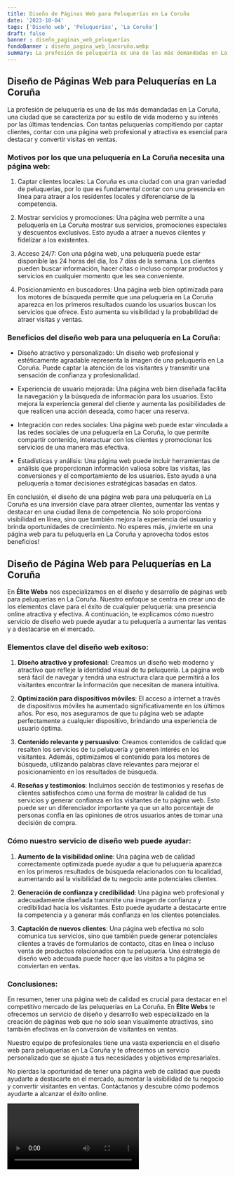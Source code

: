 ```yaml
---
title: Diseño de Páginas Web para Peluquerías en La Coruña
date: '2023-10-04'
tags: ['Diseño web', 'Peluquerías', 'La Coruña']
draft: false
banner : diseño_paginas_web_peluquerías
fondoBanner : diseño_pagina_web_lacoruña.webp
summary: La profesión de peluquería es una de las más demandadas en La Coruña, una ciudad que se caracteriza por su estilo de vida moderno y su interés por las últimas tendencias. Con tantas peluquerías compitiendo por captar clientes, contar con una página web profesional y atractiva es esencial para destacar y convertir visitas en ventas.
---
```


## Diseño de Páginas Web para Peluquerías en La Coruña

La profesión de peluquería es una de las más demandadas en La Coruña, una ciudad que se caracteriza por su estilo de vida moderno y su interés por las últimas tendencias. Con tantas peluquerías compitiendo por captar clientes, contar con una página web profesional y atractiva es esencial para destacar y convertir visitas en ventas.

### Motivos por los que una peluquería en La Coruña necesita una página web:

1. Captar clientes locales: La Coruña es una ciudad con una gran variedad de peluquerías, por lo que es fundamental contar con una presencia en línea para atraer a los residentes locales y diferenciarse de la competencia.

2. Mostrar servicios y promociones: Una página web permite a una peluquería en La Coruña mostrar sus servicios, promociones especiales y descuentos exclusivos. Esto ayuda a atraer a nuevos clientes y fidelizar a los existentes.

3. Acceso 24/7: Con una página web, una peluquería puede estar disponible las 24 horas del día, los 7 días de la semana. Los clientes pueden buscar información, hacer citas o incluso comprar productos y servicios en cualquier momento que les sea conveniente.

4. Posicionamiento en buscadores: Una página web bien optimizada para los motores de búsqueda permite que una peluquería en La Coruña aparezca en los primeros resultados cuando los usuarios buscan los servicios que ofrece. Esto aumenta su visibilidad y la probabilidad de atraer visitas y ventas.

### Beneficios del diseño web para una peluquería en La Coruña:

- Diseño atractivo y personalizado: Un diseño web profesional y estéticamente agradable representa la imagen de una peluquería en La Coruña. Puede captar la atención de los visitantes y transmitir una sensación de confianza y profesionalidad.

- Experiencia de usuario mejorada: Una página web bien diseñada facilita la navegación y la búsqueda de información para los usuarios. Esto mejora la experiencia general del cliente y aumenta las posibilidades de que realicen una acción deseada, como hacer una reserva.

- Integración con redes sociales: Una página web puede estar vinculada a las redes sociales de una peluquería en La Coruña, lo que permite compartir contenido, interactuar con los clientes y promocionar los servicios de una manera más efectiva.

- Estadísticas y análisis: Una página web puede incluir herramientas de análisis que proporcionan información valiosa sobre las visitas, las conversiones y el comportamiento de los usuarios. Esto ayuda a una peluquería a tomar decisiones estratégicas basadas en datos.

En conclusión, el diseño de una página web para una peluquería en La Coruña es una inversión clave para atraer clientes, aumentar las ventas y destacar en una ciudad llena de competencia. No solo proporciona visibilidad en línea, sino que también mejora la experiencia del usuario y brinda oportunidades de crecimiento. No esperes más, ¡invierte en una página web para tu peluquería en La Coruña y aprovecha todos estos beneficios!

<GifSeo />

<Cta />

## Diseño de Página Web para Peluquerías en La Coruña

En **Élite Webs** nos especializamos en el diseño y desarrollo de páginas web para peluquerías en La Coruña. Nuestro enfoque se centra en crear uno de los elementos clave para el éxito de cualquier peluquería: una presencia online atractiva y efectiva. A continuación, te explicamos cómo nuestro servicio de diseño web puede ayudar a tu peluquería a aumentar las ventas y a destacarse en el mercado.

### Elementos clave del diseño web exitoso:

1. **Diseño atractivo y profesional**: Creamos un diseño web moderno y atractivo que refleje la identidad visual de tu peluquería. La página web será fácil de navegar y tendrá una estructura clara que permitirá a los visitantes encontrar la información que necesitan de manera intuitiva.

2. **Optimización para dispositivos móviles**: El acceso a internet a través de dispositivos móviles ha aumentado significativamente en los últimos años. Por eso, nos aseguramos de que tu página web se adapte perfectamente a cualquier dispositivo, brindando una experiencia de usuario óptima.

3. **Contenido relevante y persuasivo**: Creamos contenidos de calidad que resalten los servicios de tu peluquería y generen interés en los visitantes. Además, optimizamos el contenido para los motores de búsqueda, utilizando palabras clave relevantes para mejorar el posicionamiento en los resultados de búsqueda.

4. **Reseñas y testimonios**: Incluimos sección de testimonios y reseñas de clientes satisfechos como una forma de mostrar la calidad de tus servicios y generar confianza en los visitantes de tu página web. Esto puede ser un diferenciador importante ya que un alto porcentaje de personas confía en las opiniones de otros usuarios antes de tomar una decisión de compra.

### Cómo nuestro servicio de diseño web puede ayudar:

1. **Aumento de la visibilidad online**: Una página web de calidad correctamente optimizada puede ayudar a que tu peluquería aparezca en los primeros resultados de búsqueda relacionados con tu localidad, aumentando así la visibilidad de tu negocio ante potenciales clientes.

2. **Generación de confianza y credibilidad**: Una página web profesional y adecuadamente diseñada transmite una imagen de confianza y credibilidad hacia los visitantes. Esto puede ayudarte a destacarte entre la competencia y a generar más confianza en los clientes potenciales.

3. **Captación de nuevos clientes**: Una página web efectiva no solo comunica tus servicios, sino que también puede generar potenciales clientes a través de formularios de contacto, citas en línea o incluso venta de productos relacionados con tu peluquería. Una estrategia de diseño web adecuada puede hacer que las visitas a tu página se conviertan en ventas.

### Conclusiones:

En resumen, tener una página web de calidad es crucial para destacar en el competitivo mercado de las peluquerías en La Coruña. En **Élite Webs** te ofrecemos un servicio de diseño y desarrollo web especializado en la creación de páginas web que no solo sean visualmente atractivas, sino también efectivas en la conversión de visitantes en ventas.

Nuestro equipo de profesionales tiene una vasta experiencia en el diseño web para peluquerías en La Coruña y te ofrecemos un servicio personalizado que se ajuste a tus necesidades y objetivos empresariales.

No pierdas la oportunidad de tener una página web de calidad que pueda ayudarte a destacarte en el mercado, aumentar la visibilidad de tu negocio y convertir visitantes en ventas. Contáctanos y descubre cómo podemos ayudarte a alcanzar el éxito online.

<Video />

<CtaBot job='Peluquerías' city='La Coruña'/>

<Gmaps query='La Coruña+españa+maps' />